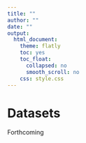 ```yaml
---
title: ""
author: ""
date: ""
output:
  html_document:
    theme: flatly
    toc: yes
    toc_float:
      collapsed: no
      smooth_scroll: no
    css: style.css
---
```



# Datasets

Forthcoming